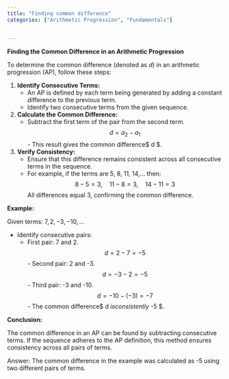 ```yaml
---
title: "Finding common difference"
categories: ["Arithmetic Progression", "Fundamentals"]


---
```




**Finding the Common Difference in an Arithmetic Progression**

To determine the common difference (denoted as $d$) in an arithmetic progression (AP), follow these steps:

1. **Identify Consecutive Terms:**
   - An AP is defined by each term being generated by adding a constant difference to the previous term.
   - Identify two consecutive terms from the given sequence.

2. **Calculate the Common Difference:**
   - Subtract the first term of the pair from the second term.
     $$d = a_2 - a_1$$- This result gives the common difference$ d $.

3. **Verify Consistency:**
   - Ensure that this difference remains consistent across all consecutive terms in the sequence.
   - For example, if the terms are 5, 8, 11, 14,... then:
     $$8 - 5 = 3,\quad 11 - 8 = 3,\quad 14 - 11 = 3$$
     All differences equal 3, confirming the common difference.

**Example:**

Given terms: $7, 2, -3, -10, ...$

- Identify consecutive pairs:
  - First pair: 7 and 2.
    $$d = 2 - 7 = -5$$- Second pair: 2 and -3.$$d = -3 - 2 = -5$$- Third pair: -3 and -10.$$d = -10 - (-3) = -7$$- The common difference$ d $is consistently$ -5 $.

**Conclusion:**

The common difference in an AP can be found by subtracting consecutive terms. If the sequence adheres to the AP definition, this method ensures consistency across all pairs of terms.

Answer: The common difference in the example was calculated as -5 using two different pairs of terms.
